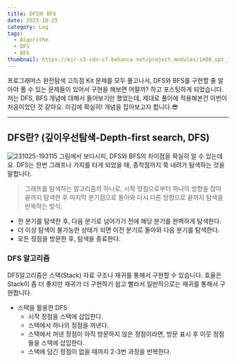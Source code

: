 ```yaml
---
title: DFS와 BFS
date: 2023-10-25
category: Log
tags:
  - Algorithm
  - DFS
  - BFS
thumbnail: https://mir-s3-cdn-cf.behance.net/project_modules/1400_opt_1/6110d8171284787.65155d8a8eafc.jpg
---
```


프로그래머스 완전탐색 고득점 Kit 문제를 모두 풀고나서, DFS와 BFS를 구현할 줄 알아야 풀 수 있는 문제들이 있어서 구현을 해보면 어떨까? 하고 포스팅하게 되었습니다. 저는 DFS, BFS 개념에 대해서 들어보기만 했었는데, 제대로 풀이에 적용해본건 이번이 처음이었던 것 같아요. 이김에 확실히! 개념을 잡아보고자 합니다.😎

---
## DFS란? (깊이우선탐색-Depth-first search, DFS)
![231025-193115](/posts/Programmers-DFS-BFS/231025-193115.png)
그림에서 보다시피, DFS와 BFS의 차이점을 확실히 알 수 있는데요.
DFS는 한번 그래프나 가지를 타게 되었을 때, 종착점까지 쭉 내려가 탐색하는 것을 말합니다.
> 그래프를 탐색하는 알고리즘의 하나로, 시작 정점으로부터 하나의 방향을 잡아 끝까지 탐색한 후 마지막 분기점으로 돌아와 다시 다른 방향으로 끝까지 탐색을 반복하는 방식.

- 한 분기를 탐색한 후, 다음 분기로 넘어가기 전에 해당 분기를 완벽하게 탐색한다.
- 더 이상 탐색이 불가능한 상태가 되면 이전 분기로 돌아와 다음 분기를 탐색한다.
- 모든 정점을 방문한 후, 탐색을 종료한다.

### DFS 알고리즘
DFS알고리즘은 스택(Stack) 자료 구조나 재귀를 통해서 구현할 수 있습니다.
효율은 Stack이 좀 더 좋지만 재귀가 더 구현하기 쉽고 빨라서 일반적으로는 재귀를 통해서 구현합니다.

- 스택을 활용한 DFS
  - 시작 정점을 스택에 삽입한다.
  - 스택에서 하나의 정점을 꺼낸다.
  - 스택에서 꺼낸 정점이 아직 방문하지 않은 정점이라면, 방문 표시 후 이웃 정점들을 스택에 삽입한다.
  - 스택에 담긴 정점이 없을 때까지 2-3번 과정을 반복한다.

```js

```